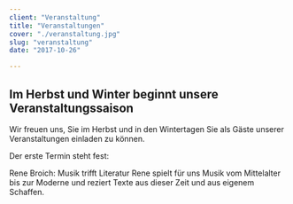 ```yaml
---
client: "Veranstaltung"
title: "Veranstaltungen"
cover: "./veranstaltung.jpg"
slug: "veranstaltung"
date: "2017-10-26"

---
```


## Im Herbst und Winter beginnt unsere Veranstaltungssaison

Wir freuen uns, Sie im Herbst und in den Wintertagen Sie als Gäste unserer
Veranstaltungen einladen zu können.

Der erste Termin steht fest:

Rene Broich: Musik trifft Literatur
Rene spielt für uns Musik vom Mittelalter bis zur Moderne und reziert Texte
aus dieser Zeit und aus eigenem Schaffen.
